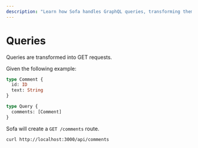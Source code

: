 ```yaml
---
description: "Learn how Sofa handles GraphQL queries, transforming them into GET requests. Example code provided to demonstrate query implementation with Sofa. #GraphQL"
---
```

# Queries

Queries are transformed into GET requests.

Given the following example:

```graphql
type Comment {
  id: ID
  text: String
}

type Query {
  comments: [Comment]
}
```

Sofa will create a `GET /comments` route.

```bash
curl http://localhost:3000/api/comments
```
